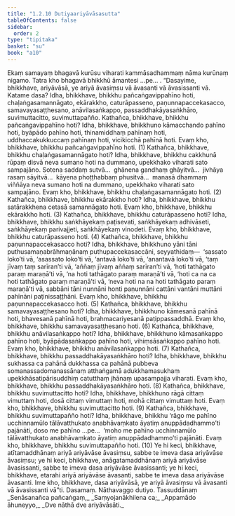```yaml
---
title: "1.2.10 Dutiyaariyāvāsasutta"
tableOfContents: false
sidebar:
  order: 2
type: "tipitaka"
basket: "su"
book: "a10"
---
```



<DynamicBreadcrumb />

<Division number="20" book="a10">

<Paragraph number="119" book="a10">
Ekaṃ samayaṃ bhagavā kurūsu viharati kammāsadhammaṃ nāma kurūnaṃ nigamo. Tatra kho bhagavā bhikkhū āmantesi …pe… .
</Paragraph>

<Paragraph number="120" book="a10">
“Dasayime, bhikkhave, ariyāvāsā, ye ariyā āvasiṃsu vā āvasanti vā āvasissanti vā. Katame dasa? Idha, bhikkhave, bhikkhu pañcaṅgavippahīno hoti, chaḷaṅgasamannāgato, ekārakkho, caturāpasseno, paṇunnapaccekasacco, samavayasaṭṭhesano, anāvilasaṅkappo, passaddhakāyasaṅkhāro, suvimuttacitto, suvimuttapañño.
</Paragraph>

<Paragraph number="121" book="a10">
Kathañca, bhikkhave, bhikkhu pañcaṅgavippahīno hoti? Idha, bhikkhave, bhikkhuno kāmacchando pahīno hoti, byāpādo pahīno hoti, thinamiddhaṃ pahīnaṃ hoti, uddhaccakukkuccaṃ pahīnaṃ hoti, vicikicchā pahīnā hoti. Evaṃ kho, bhikkhave, bhikkhu pañcaṅgavippahīno hoti. (1)
</Paragraph>

<Paragraph number="122" book="a10">
Kathañca, bhikkhave, bhikkhu chaḷaṅgasamannāgato hoti? Idha, bhikkhave, bhikkhu cakkhunā rūpaṃ disvā neva sumano hoti na dummano, upekkhako viharati sato sampajāno. Sotena saddaṃ sutvā…  ghānena gandhaṃ ghāyitvā…  jivhāya rasaṃ sāyitvā…  kāyena phoṭṭhabbaṃ phusitvā…  manasā dhammaṃ viññāya neva sumano hoti na dummano, upekkhako viharati sato sampajāno. Evaṃ kho, bhikkhave, bhikkhu chaḷaṅgasamannāgato hoti. (2)
</Paragraph>

<Paragraph number="123" book="a10">
Kathañca, bhikkhave, bhikkhu ekārakkho hoti? Idha, bhikkhave, bhikkhu satārakkhena cetasā samannāgato hoti. Evaṃ kho, bhikkhave, bhikkhu ekārakkho hoti. (3)
</Paragraph>

<Paragraph number="124" book="a10">
Kathañca, bhikkhave, bhikkhu caturāpasseno hoti? Idha, bhikkhave, bhikkhu saṅkhāyekaṃ paṭisevati, saṅkhāyekaṃ adhivāseti, saṅkhāyekaṃ parivajjeti, saṅkhāyekaṃ vinodeti. Evaṃ kho, bhikkhave, bhikkhu caturāpasseno hoti. (4)
</Paragraph>

<Paragraph number="125" book="a10">
Kathañca, bhikkhave, bhikkhu paṇunnapaccekasacco hoti? Idha, bhikkhave, bhikkhuno yāni tāni puthusamaṇabrāhmaṇānaṃ puthupaccekasaccāni, seyyathidaṃ—  ‘sassato loko’ti vā, ‘asassato loko’ti vā, ‘antavā loko’ti vā, ‘anantavā loko’ti vā, ‘taṃ jīvaṃ taṃ sarīran’ti vā, ‘aññaṃ jīvaṃ aññaṃ sarīran’ti vā, ‘hoti tathāgato paraṃ maraṇā’ti vā, ‘na hoti tathāgato paraṃ maraṇā’ti vā, ‘hoti ca na ca hoti tathāgato paraṃ maraṇā’ti vā, ‘neva hoti na na hoti tathāgato paraṃ maraṇā’ti vā, sabbāni tāni nunnāni honti paṇunnāni cattāni vantāni muttāni pahīnāni paṭinissaṭṭhāni. Evaṃ kho, bhikkhave, bhikkhu paṇunnapaccekasacco hoti. (5)
</Paragraph>

<Paragraph number="126" book="a10">
Kathañca, bhikkhave, bhikkhu samavayasaṭṭhesano hoti? Idha, bhikkhave, bhikkhuno kāmesanā pahīnā hoti, bhavesanā pahīnā hoti, brahmacariyesanā paṭippassaddhā. Evaṃ kho, bhikkhave, bhikkhu samavayasaṭṭhesano hoti. (6)
</Paragraph>

<Paragraph number="127" book="a10">
Kathañca, bhikkhave, bhikkhu anāvilasaṅkappo hoti? Idha, bhikkhave, bhikkhuno kāmasaṅkappo pahīno hoti, byāpādasaṅkappo pahīno hoti, vihiṃsāsaṅkappo pahīno hoti. Evaṃ kho, bhikkhave, bhikkhu anāvilasaṅkappo hoti. (7)
</Paragraph>

<Paragraph number="128" book="a10">
Kathañca, bhikkhave, bhikkhu passaddhakāyasaṅkhāro hoti? Idha, bhikkhave, bhikkhu sukhassa ca pahānā dukkhassa ca pahānā pubbeva somanassadomanassānaṃ atthaṅgamā adukkhamasukhaṃ upekkhāsatipārisuddhiṃ catutthaṃ jhānaṃ upasampajja viharati. Evaṃ kho, bhikkhave, bhikkhu passaddhakāyasaṅkhāro hoti. (8)
</Paragraph>

<Paragraph number="129" book="a10">
Kathañca, bhikkhave, bhikkhu suvimuttacitto hoti? Idha, bhikkhave, bhikkhuno rāgā cittaṃ vimuttaṃ hoti, dosā cittaṃ vimuttaṃ hoti, mohā cittaṃ vimuttaṃ hoti. Evaṃ kho, bhikkhave, bhikkhu suvimuttacitto hoti. (9)
</Paragraph>

<Paragraph number="130" book="a10">
Kathañca, bhikkhave, bhikkhu suvimuttapañño hoti? Idha, bhikkhave, bhikkhu ‘rāgo me pahīno ucchinnamūlo tālāvatthukato anabhāvaṃkato āyatiṃ anuppādadhammo’ti pajānāti, doso me pahīno …pe…  ‘moho me pahīno ucchinnamūlo tālāvatthukato anabhāvaṃkato āyatiṃ anuppādadhammo’ti pajānāti. Evaṃ kho, bhikkhave, bhikkhu suvimuttapañño hoti. (10)
</Paragraph>

<Paragraph number="131" book="a10">
Ye hi keci, bhikkhave, atītamaddhānaṃ ariyā ariyāvāse āvasiṃsu, sabbe te imeva dasa ariyāvāse āvasiṃsu; ye hi keci, bhikkhave, anāgatamaddhānaṃ ariyā ariyāvāse āvasissanti, sabbe te imeva dasa ariyāvāse āvasissanti; ye hi keci, bhikkhave, etarahi ariyā ariyāvāse āvasanti, sabbe te imeva dasa ariyāvāse āvasanti. Ime kho, bhikkhave, dasa ariyāvāsā, ye ariyā āvasiṃsu vā āvasanti vā āvasissanti vā”ti.

</Paragraph>
</Division>

<Paragraph number="132" type="center" book="a10">
Dasamaṃ.



</Paragraph>

<Paragraph number="133" type="center" book="a10">
Nāthavaggo dutiyo.



</Paragraph>

<Paragraph number="134" type="center" book="a10">
Tassuddānaṃ


</Paragraph>

<Paragraph number="135" type="verses" book="a10">
_Senāsanañca pañcaṅgaṃ,_  
_Saṃyojanākhilena ca;_  
_Appamādo āhuneyyo,_  
_Dve nāthā dve ariyāvāsāti._
</Paragraph>